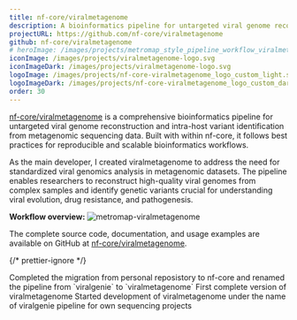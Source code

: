 ```yaml
---
title: nf-core/viralmetagenome
description: A bioinformatics pipeline for untargeted viral genome reconstruction and identification of intra-host variants from metagenomic sequencing data
projectURL: https://github.com/nf-core/viralmetagenome
github: nf-core/viralmetagenome
# heroImage: /images/projects/metromap_style_pipeline_workflow_viralmetagenome.svg
iconImage: /images/projects/viralmetagenome-logo.svg
iconImageDark: /images/projects/viralmetagenome-logo.svg
logoImage: /images/projects/nf-core-viralmetagenome_logo_custom_light.svg
logoImageDark: /images/projects/nf-core-viralmetagenome_logo_custom_dark.svg
order: 30
---
```


[nf-core/viralmetagenome](https://github.com/nf-core/viralmetagenome) is a comprehensive bioinformatics pipeline for untargeted viral genome reconstruction and intra-host variant identification from metagenomic sequencing data. Built with within nf-core, it follows best practices for reproducible and scalable bioinformatics workflows.

As the main developer, I created viralmetagenome to address the need for standardized viral genomics analysis in metagenomic datasets. The pipeline enables researchers to reconstruct high-quality viral genomes from complex samples and identify genetic variants crucial for understanding viral evolution, drug resistance, and pathogenesis.

**Workflow overview:**
![metromap-viralmetagenome](/images/projects/metromap_style_pipeline_workflow_viralmetagenome.png)

The complete source code, documentation, and usage examples are available on GitHub at [nf-core/viralmetagenome](https://github.com/nf-core/viralmetagenome).

{/* prettier-ignore */}
<div class="time-line-container clear-both mb-10 grid gap-4">
    <TimeLineElement title="Migration to nf-core" subtitle="July 2025">
		Completed the migration from personal reposistory to nf-core and renamed the pipeline from `viralgenie` to `viralmetagenome`
	</TimeLineElement>
	<TimeLineElement title="First pre-release" subtitle="May 2024">
		First complete version of viralmetagenome
	</TimeLineElement>
	<TimeLineElement title="Initial development" subtitle="February 2023">
		Started development of viralmetagenome under the name of viralgenie pipeline for own sequencing projects
	</TimeLineElement>
</div>
